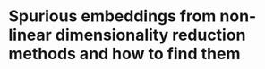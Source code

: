 # Spurious embeddings from non-linear dimensionality reduction methods and how to find them {#ch:tsne}

